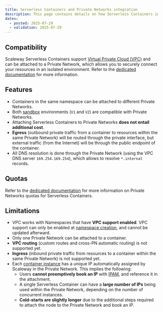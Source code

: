 ```yaml
---
title: Serverless Containers and Private Networks integration
description: This page contains details on how Serverless Containers interacts with Virtual Private Cloud and Private Networks
dates:
  - posted: 2025-07-29
  - validation: 2025-07-29
---
```


## Compatibility

Scaleway Serverless Containers support [Virtual Private Cloud (VPC)](/vpc/) and can be attached to a Private Network, which allows you to securely connect your resources in an isolated environment. Refer to the [dedicated documentation](/serverless-containers/how-to/use-private-networks/) for more information.

## Features

- Containers in the same namespace can be attached to different Private Networks.
- Both [sandbox](/serverless-containers/concepts/#sandbox) environments (`V1` and `V2`) are compatible with Private Networks.
- Attaching Serverless Containers to Private Networks **does not entail additional cost**.
- **Egress** (outbound private traffic from a container to resources within the same Private Network) will be routed through the private interface, but external traffic (from the Internet) will be through the public endpoint of the container.
- All DNS resolution is done through the Private Network (using the VPC DNS server `169.254.169.254`), which allows to resolve `*.internal` records.

## Quotas

Refer to the [dedicated documentation](/organizations-and-projects/additional-content/organization-quotas/) for more information on Private Networks quotas for Serverless Containers.

## Limitations

- VPC works with Namespaces that have **VPC support enabled**. VPC support can only be enabled at [namespace creation](/serverless-containers/how-to/create-manage-delete-containers-namespace/#creating-a-serverless-containers-namespace), and cannot be updated afterward.
- Only one Private Network can be attached to a container.
- **VPC routing** (custom routes and cross-PN automatic routing) is not supported yet.
- **Ingress** (inbound private traffic from resources to a container within the same Private Network) is not supported yet.
- Each [container instance](/serverless-containers/concepts/#instance) has a unique IP automatically assigned by Scaleway in the Private Network. This implies the following:
    - Users **cannot preemptively book an IP** with [IPAM](/ipam/), and reference it in the attachment.
    - A single Serverless Container can have a **large number of IPs** being used within the Private Network, depending on the number of concurrent instances.
    - **Cold-starts are slightly longer** due to the additional steps required to attach the node to the Private Network and book an IP.
